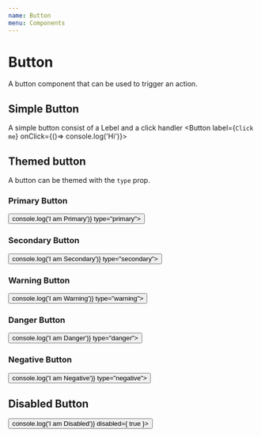 ```yaml
---
name: Button
menu: Components
---
```



# Button

<Props of={Button} />

A button component that can be used to trigger an action.

## Simple Button
A simple button consist of a Lebel and a click handler
<Playground>
    <Button label={`Click me`} onClick={()=> console.log('Hi')}></Button>
</Playground>

## Themed button
A button can be themed with the `type` prop.

### Primary Button
<Playground>
    <Button label={`Primary`} onClick={()=> console.log('I am Primary')} type="primary"></Button>
</Playground>

### Secondary Button
<Playground>
    <Button label={`Secondary`} onClick={()=> console.log('I am Secondary')} type="secondary"></Button>
</Playground>

### Warning Button

<Playground>
    <Button label={`Warning`} onClick={()=> console.log('I am Warning')} type="warning"></Button>
</Playground>

### Danger Button

<Playground>
    <Button label={`Danger`} onClick={()=> console.log('I am Danger')} type="danger"></Button>
</Playground>

### Negative Button

<Playground>
    <Button label={`Cancel`} onClick={()=> console.log('I am Negative')} type="negative"></Button>
</Playground>

## Disabled Button
<Playground>
    <Button label={`Disabled`} onClick={()=> console.log('I am Disabled')} disabled={ true }></Button>
</Playground>